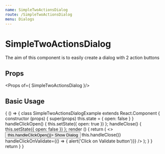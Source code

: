 ```yaml
---
name: SimpleTwoActionsDialog
route: /SimpleTwoActionsDialog
menu: Dialogs
---
```


# SimpleTwoActionsDialog

The aim of this component is to easily create a dialog with 2 action buttons

## Props

<Props of={ SimpleTwoActionsDialog }/>

## Basic Usage

<Playground>
    { () => {
            class SimpleTwoActionsDialogExample extends React.Component {
                constructor (props) {
                    super(props)
                    this.state = { open: false }
                }
                handleClickOpen() {
                    this.setState({ open: true })
                };
                handleClose() {
                    this.setState({ open: false })
                };
                render () {
                    return (
                      <>
                        <Button variant="contained" onClick={() => this.handleClickOpen()}>
                          Show Dialog
                        </Button>
                        <SimpleTwoActionsDialog
                            open={this.state.open}
                            dialogTitleKey={'What A Wonderful Dialog'}
                            dialogBodyKey={`
                                Lorem ipsum dolor sit amet, consectetur adipiscing elit.
                                Vivamus quis efficitur odio, sit amet auctor nunc.
                                Curabitur et ante a nulla dapibus ultricies.
                                Proin porttitor tempor libero euismod convallis.
                                Etiam quis sollicitudin mauris. Curabitur hendrerit felis quis ligula volutpat posuere.
                                Sed gravida arcu in porttitor ornare.
                                Nulla ac rhoncus dui.
                            `}
                            cancelLabelKey={'Cancel'}
                            validateLabelKey={'Validate'}
                            handleClickOnCancel={() => this.handleClose()}
                            handleClickOnValidate={() => { alert('Click on Validate button')}}
                        />
                      </>
                    );
                }
            }
            return <SimpleTwoActionsDialogExample/>
        }
    }
  </Playground>
